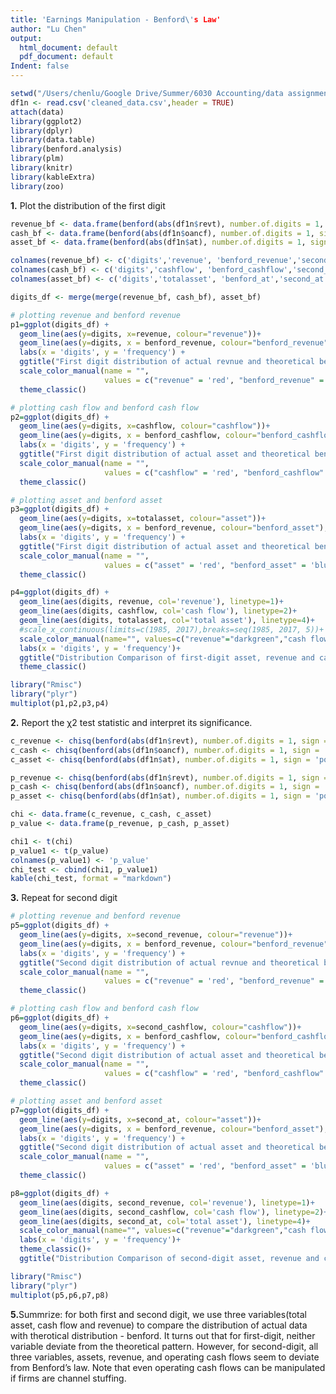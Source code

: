 ```yaml
---
title: 'Earnings Manipulation - Benford\'s Law'
author: "Lu Chen"
output:
  html_document: default
  pdf_document: default
Indent: false
---
```


```r
setwd("/Users/chenlu/Google Drive/Summer/6030 Accounting/data assignment1")
df1n <- read.csv('cleaned_data.csv',header = TRUE)
attach(data)
library(ggplot2)
library(dplyr)
library(data.table)
library(benford.analysis)
library(plm)
library(knitr)
library(kableExtra)
library(zoo)
```

**1.** Plot the distribution of the first digit
```r
revenue_bf <- data.frame(benford(abs(df1n$revt), number.of.digits = 1, sign = 'positive', discrete = TRUE, round = 3)$bfd)[,c("digits","data.dist", "benford.dist", "data.second.order.dist")]
cash_bf <- data.frame(benford(abs(df1n$oancf), number.of.digits = 1, sign = 'positive', discrete = TRUE, round = 3)$bfd)[,c("digits","data.dist", "benford.dist","data.second.order.dist")]
asset_bf <- data.frame(benford(abs(df1n$at), number.of.digits = 1, sign = 'positive', discrete = TRUE, round = 3)$bfd)[,c("digits","data.dist", "benford.dist","data.second.order.dist")]

colnames(revenue_bf) <- c('digits','revenue', 'benford_revenue','second_revenue')
colnames(cash_bf) <- c('digits','cashflow', 'benford_cashflow','second_cashflow')
colnames(asset_bf) <- c('digits','totalasset', 'benford_at','second_at')

digits_df <- merge(merge(revenue_bf, cash_bf), asset_bf)

# plotting revenue and benford revenue
p1=ggplot(digits_df) +
  geom_line(aes(y=digits, x=revenue, colour="revenue"))+
  geom_line(aes(y=digits, x = benford_revenue, colour="benford_revenue"),linetype = 2) +
  labs(x = 'digits', y = 'frequency') +
  ggtitle("First digit distribution of actual revnue and theoretical benford ")+
  scale_color_manual(name = "",
                     values = c("revenue" = 'red', "benford_revenue" = 'blue'))+
  theme_classic()

# plotting cash flow and benford cash flow
p2=ggplot(digits_df) +
  geom_line(aes(y=digits, x=cashflow, colour="cashflow"))+
  geom_line(aes(y=digits, x = benford_cashflow, colour="benford_cashflow"),linetype = 2) +
  labs(x = 'digits', y = 'frequency') +
  ggtitle("First digit distribution of actual asset and theoretical benford ")+
  scale_color_manual(name = "",
                     values = c("cashflow" = 'red', "benford_cashflow" = 'blue'))+
  theme_classic()

# plotting asset and benford asset
p3=ggplot(digits_df) +
  geom_line(aes(y=digits, x=totalasset, colour="asset"))+
  geom_line(aes(y=digits, x = benford_revenue, colour="benford_asset"),linetype = 2) +
  labs(x = 'digits', y = 'frequency') +
  ggtitle("First digit distribution of actual asset and theoretical benford ")+
  scale_color_manual(name = "",
                     values = c("asset" = 'red', "benford_asset" = 'blue')) + 
  theme_classic()

p4=ggplot(digits_df) +
  geom_line(aes(digits, revenue, col='revenue'), linetype=1)+
  geom_line(aes(digits, cashflow, col='cash flow'), linetype=2)+
  geom_line(aes(digits, totalasset, col='total asset'), linetype=4)+
  #scale_x_continuous(limits=c(1985, 2017),breaks=seq(1985, 2017, 5))+
  scale_color_manual(name="", values=c("revenue"="darkgreen","cash flow"="blue",'total asset'='red'))+
  labs(x = 'digits', y = 'frequency')+
  ggtitle("Distribution Comparison of first-digit asset, revenue and cashflow")+
  theme_classic()

library("Rmisc")
library("plyr")
multiplot(p1,p2,p3,p4)
```

**2.** Report the χ2 test statistic and interpret its significance. 
```r
c_revenue <- chisq(benford(abs(df1n$revt), number.of.digits = 1, sign = 'positive', discrete = TRUE, round = 3))$statistic['X-squared']
c_cash <- chisq(benford(abs(df1n$oancf), number.of.digits = 1, sign = 'positive', discrete = TRUE, round = 3))$statistic['X-squared']
c_asset <- chisq(benford(abs(df1n$at), number.of.digits = 1, sign = 'positive', discrete = TRUE, round = 3))$statistic['X-squared']

p_revenue <- chisq(benford(abs(df1n$revt), number.of.digits = 1, sign = 'positive', discrete = TRUE, round = 3))$p.value
p_cash <- chisq(benford(abs(df1n$oancf), number.of.digits = 1, sign = 'positive', discrete = TRUE, round = 3))$p.value
p_asset <- chisq(benford(abs(df1n$at), number.of.digits = 1, sign = 'positive', discrete = TRUE, round = 3))$p.value

chi <- data.frame(c_revenue, c_cash, c_asset)
p_value <- data.frame(p_revenue, p_cash, p_asset)

chi1 <- t(chi)
p_value1 <- t(p_value)
colnames(p_value1) <- 'p_value'
chi_test <- cbind(chi1, p_value1)
kable(chi_test, format = "markdown")
```

**3.** Repeat for second digit
```r
# plotting revenue and benford revenue
p5=ggplot(digits_df) +
  geom_line(aes(y=digits, x=second_revenue, colour="revenue"))+
  geom_line(aes(y=digits, x = benford_revenue, colour="benford_revenue"),linetype = 2) +
  labs(x = 'digits', y = 'frequency') +
  ggtitle("Second digit distribution of actual revnue and theoretical benford ")+
  scale_color_manual(name = "",
                     values = c("revenue" = 'red', "benford_revenue" = 'blue'))+
  theme_classic()

# plotting cash flow and benford cash flow
p6=ggplot(digits_df) +
  geom_line(aes(y=digits, x=second_cashflow, colour="cashflow"))+
  geom_line(aes(y=digits, x = benford_cashflow, colour="benford_cashflow"),linetype = 2) +
  labs(x = 'digits', y = 'frequency') +
  ggtitle("Second digit distribution of actual asset and theoretical benford ")+
  scale_color_manual(name = "",
                     values = c("cashflow" = 'red', "benford_cashflow" = 'blue'))+
  theme_classic()

# plotting asset and benford asset
p7=ggplot(digits_df) +
  geom_line(aes(y=digits, x=second_at, colour="asset"))+
  geom_line(aes(y=digits, x = benford_revenue, colour="benford_asset"),linetype = 2) +
  labs(x = 'digits', y = 'frequency') +
  ggtitle("Second digit distribution of actual asset and theoretical benford ")+
  scale_color_manual(name = "",
                     values = c("asset" = 'red', "benford_asset" = 'blue'))+
  theme_classic()

p8=ggplot(digits_df) +
  geom_line(aes(digits, second_revenue, col='revenue'), linetype=1)+
  geom_line(aes(digits, second_cashflow, col='cash flow'), linetype=2)+
  geom_line(aes(digits, second_at, col='total asset'), linetype=4)+
  scale_color_manual(name="", values=c("revenue"="darkgreen","cash flow"="blue",'total asset'='red'))+
  labs(x = 'digits', y = 'frequency')+
  theme_classic()+
  ggtitle("Distribution Comparison of second-digit asset, revenue and cashflow")

library("Rmisc")
library("plyr")
multiplot(p5,p6,p7,p8)

```

**5.**Summrize: for both first and second digit, we use three variables(total asset, cash flow and revenue) to compare the distribution of actual data with therotical distribution - benford. It turns out that for first-digit, neither variable deviate from the theoretical pattern. However, for second-digit, all three variables, assets, revenue, and operating cash flows seem to deviate from Benford’s law. Note that even operating cash flows can be manipulated if firms are channel stuffing.
